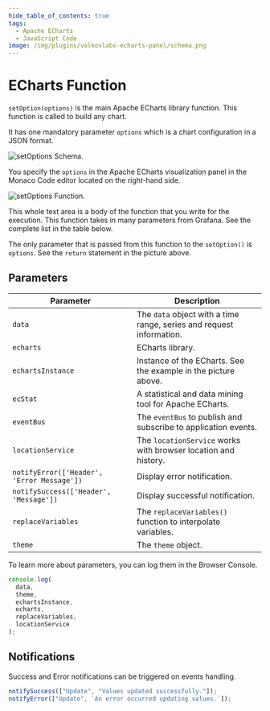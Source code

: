 ```yaml
---
hide_table_of_contents: true
tags:
  - Apache ECharts
  - JavaScript Code
image: /img/plugins/volkovlabs-echarts-panel/schema.png
---
```



# ECharts Function

`setOption(options)` is the main Apache ECharts library function. This function is called to build any chart.

It has one mandatory parameter `options` which is a chart configuration in a JSON format.

<Image
  title="setOptions Schema."
  src="/img/plugins/volkovlabs-echarts-panel/schema.png"
/>

You specify the `options` in the Apache ECharts visualization panel in the Monaco Code editor located on the right-hand side.

<Image
  title="setOptions Function."
  src="/img/plugins/volkovlabs-echarts-panel/function.png"
/>

This whole text area is a body of the function that you write for the execution. This function takes in many parameters from Grafana. See the complete list in the table below.

The only parameter that is passed from this function to the `setOption()` is `options`. See the `return` statement in the picture above.

## Parameters

| Parameter                                  | Description                                                          |
| ------------------------------------------ | -------------------------------------------------------------------- |
| `data`                                     | The `data` object with a time range, series and request information. |
| `echarts`                                  | ECharts library.                                                     |
| `echartsInstance`                          | Instance of the ECharts. See the example in the picture above.       |
| `ecStat`                                   | A statistical and data mining tool for Apache ECharts.               |
| `eventBus`                                 | The `eventBus` to publish and subscribe to application events.       |
| `locationService`                          | The `locationService` works with browser location and history.       |
| `notifyError(['Header', 'Error Message'])` | Display error notification.                                          |
| `notifySuccess(['Header', 'Message'])`     | Display successful notification.                                     |
| `replaceVariables`                         | The `replaceVariables()` function to interpolate variables.          |
| `theme`                                    | The `theme` object.                                                  |

To learn more about parameters, you can log them in the Browser Console.

```javascript
console.log(
  data,
  theme,
  echartsInstance,
  echarts,
  replaceVariables,
  locationService
);
```

## Notifications

Success and Error notifications can be triggered on events handling.

```javascript
notifySuccess(["Update", "Values updated successfully."]);
notifyError(["Update", `An error occurred updating values.`]);
```
